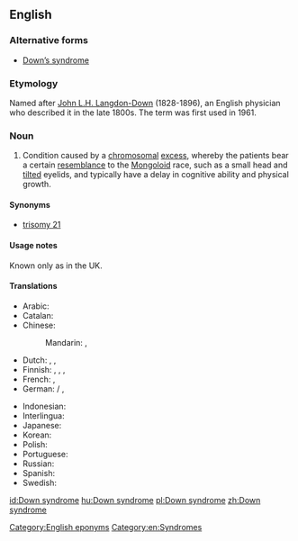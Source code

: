 {{wikipedia}}
==English==

===Alternative forms===
* [[Down's syndrome|Down’s syndrome]]

===Etymology===
Named after [[w:John Langdon-Down|John L.H. Langdon-Down]] (1828-1896), an English physician who described it in the late 1800s. The term was first used in 1961.

===Noun===
{{en-noun|head=[[Down]] [[syndrome]]|-}}

# {{context|chiefly|US|lang=en}} Condition caused by a [[chromosomal]] [[excess]], whereby the patients bear a certain [[resemblance]] to the [[mongoloid|Mongoloid]] race, such as a small head and [[tilt]]ed eyelids, and typically have a delay in cognitive ability and physical growth.

====Synonyms====
* [[trisomy 21]]

====Usage notes====
Known only as {{term|Down's syndrome}} in the UK.

====Translations====
{{trans-top|condition caused by chromosomal deficiency}}
* Arabic: {{t-|ar|متلازمة داون|f|tr=mutalazimat daun|sc=Arab}}
* Catalan: {{t-|ca|síndrome de Down|f}}
* Chinese:
*: Mandarin: {{t|cmn|唐氏綜合症|sc=Hani}}, {{t|cmn|唐氏综合症|tr=Tángshì zōnghézhèng|sc=Hani}}
* Dutch: {{t-|nl|syndroom van Down|n}}, {{t+|nl|downsyndroom|n}}, {{t-|nl|mongolisme|n}}
* Finnish: {{t-|fi|Downin syndrooma}}, {{t-|fi|Downin oireyhtymä}}, {{t-|fi|mongolismi}}, {{t-|fi|mongoloidismi}}
* French: {{t+|fr|syndrome de Down|m}}, {{t+|fr|trisomie 21|f}}
* German: {{t-|de|Downsyndrom|n}} / {{t-|de|Down-Syndrom|n}}, {{t-|de|Mongolismus|m}} {{qualifier|dated}}
{{trans-mid}}
* Indonesian: {{t-|id|sindrom Down}}
* Interlingua: {{t-|ia|syndrome de Down}}
* Japanese: {{t-|ja|ダウン症|tr=だうんしょう, Daun-shō}}
* Korean: {{t-|ko|다운 증후군|tr=Daun jeunghugun|sc=Kore}}
* Polish: {{t-|pl|zespół Downa|m}}
* Portuguese: {{t-|pt|síndrome de Down|f}}
* Russian: {{t-|ru|синдром Дауна|m|tr=sindróm Dáuna|sc=Cyrl}}
* Spanish: {{t-|es|síndrome de Down|m}}
* Swedish: {{t-|sv|Downs syndrom}}
{{trans-bottom}}

[[Category:English eponyms]]
[[Category:en:Syndromes]]

[[id:Down syndrome]]
[[hu:Down syndrome]]
[[pl:Down syndrome]]
[[zh:Down syndrome]]
